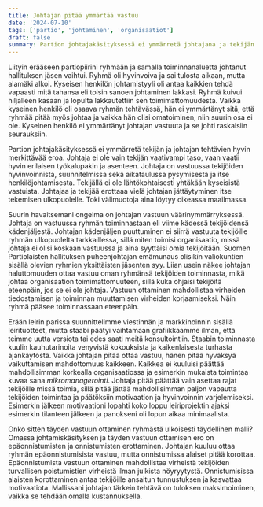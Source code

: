 ```yaml
---
title: Johtajan pitää ymmärtää vastuu
date: '2024-07-10'
tags: ['partio', 'johtaminen', 'organisaatiot']
draft: false
summary: Partion johtajakäsityksessä ei ymmärretä johtajana ja tekijän eroa. Johtajan vastuu on hyvin erillainen tekijään verrattuna. 
---
```

Liityin erääseen partiopiirini ryhmään ja samalla toiminnanaluetta johtanut hallituksen jäsen vaihtui. Ryhmä oli hyvinvoiva ja sai tulosta aikaan, mutta alamäki alkoi. Kyseisen henkilön johtamistyyli oli antaa kaikkien tehdä vapaasti mitä tahansa eli toisin sanoen johtaminen lakkasi. Ryhmä kuivui hiljalleen kasaan ja lopulta lakkautettiin sen toimimattomuudesta. Vaikka kyseinen henkilö oli osaava ryhmän tehtävässä, hän ei ymmärtänyt sitä, että ryhmää pitää myös johtaa ja vaikka hän olisi omatoiminen, niin suurin osa ei ole. Kyseinen henkilö ei ymmärtänyt johtajan vastuuta ja se johti raskaisiin seurauksiin.

Partion johtajakäsityksessä ei ymmärretä tekijän ja johtajan tehtävien hyvin merkittävää eroa. Johtaja ei ole vain tekijän vaativampi taso, vaan vaatii hyvin erilaisen työkalupakin ja asenteen. Johtaja on vastuussa tekijöiden hyvinvoinnista, suunnitelmissa sekä aikataulussa pysymisestä ja itse henkilöjohtamisesta. Tekijällä ei ole lähtökohtaisesti yhtäkään kyseisistä vastuista. Johtajaa ja tekijää erottaaa vielä johtajan jättäytyminen itse tekemisen ulkopuolelle. Toki välimuotoja aina löytyy oikeassa maailmassa.

Suurin havaitsemani ongelma on johtajan vastuun väärinymmärryksessä. Johtaja on vastuussa ryhmän toiminnastaan eli viime kädessä tekijöidensä kädenjäljestä. Johtajan kädenjäljen puuttuminen ei siirrä vastuuta tekijöille ryhmän ulkopuolelta tarkkaillessa, sillä miten toimisi organisaatio, missä johtaja ei olisi koskaan vastuussa ja aina syyttäisi omia tekijöitään. Suomen Partiolaisten hallituksen puheenjohtajan emämunaus olisikin valiokuntien sisällä olevien ryhmien yksittäisten jäsenten syy. Liian usein näkee johtajan haluttomuuden ottaa vastuu oman ryhmänsä tekijöiden toiminnasta, mikä johtaa organisaation toimimattomuuteen, sillä kuka ohjaisi tekijöitä eteenpäin, jos se ei ole johtaja. Vastuun ottaminen mahdollistaa virheiden tiedostamisen ja toiminnan muuttamisen virheiden korjaamiseksi. Näin ryhmä pääsee toiminnassaan eteenpäin.

Erään leirin parissa suunnittelimme viestinnän ja markkinoinnin sisällä leirituotteet, mutta staabi päätyi vaihtamaan grafiikkaamme ilman, että teimme uutta versiota tai edes saati meitä konsultointiin. Staabin toiminnasta kuulin kauhutarinoita venyvistä kokouksista ja kaikenlaisesta turhasta ajankäytöstä. Vaikka johtajan pitää ottaa vastuu, hänen pitää hyväksyä vaikuttamisen mahdottomuus kaikkeen. Kaikkea ei kuuluisi päättää mahdollisimman korkealla organisaatiossa ja esimerkin mukaista toimintaa kuvaa sana *mikromanagerointi*. Johtaja pitää päättää vain asettaa rajat tekijöille missä toimia, sillä pitää jättää mahdollisimman paljon vapautta tekijöiden toimintaa ja päätöksiin motivaation ja hyvinvoinnin varjelemiseksi. Esimerkin jälkeen motivaationi lopahti koko loppu leiriprojektin ajaksi esimerkin tilanteen jälkeen ja panokseni oli lopun aikaa minimaalista.

Onko sitten täyden vastuun ottaminen ryhmästä ulkoisesti täydellinen malli? Omassa johtamiskäsityksen ja täyden vastuun ottamisen ero on epäonnistumisten ja onnistumisten erottaminen. Johtajan kuuluu ottaa ryhmän epäonnistumisista vastuu, mutta onnistumissa alaiset pitää korottaa. Epäonnistumista vastuun ottaminen mahdollistaa virheistä tekijöiden turvallisen poistumistien virheistä ilman julkista nöyryytystä. Onnistumisissa alaisten korottaminen antaa tekijöille ansaitun tunnustuksen ja kasvattaa motivaatiota. Mallissani johtajan tärkein tehtävä on tuloksen maksimoiminen, vaikka se tehdään omalla kustannuksella.
